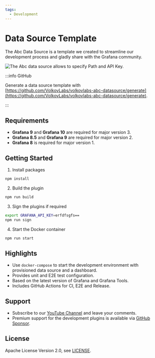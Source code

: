 ```yaml
---
tags:
  - Development
---
```



# Data Source Template

The Abc Data Source is a template we created to streamline our development process and gladly share with the Grafana community.

<Image
  title="The Abc data source allows to specify Path and API Key."
  src="/img/plugins/templates/datasource.png"
/>

:::info GitHub

Generate a data source template with [https://github.com/VolkovLabs/volkovlabs-abc-datasource/generate](https://github.com/VolkovLabs/volkovlabs-abc-datasource/generate).

:::

## Requirements

- **Grafana 9** and **Grafana 10** are required for major version 3.
- **Grafana 8.5** and **Grafana 9** are required for major version 2.
- **Grafana 8** is required for major version 1.

## Getting Started

1. Install packages

```bash
npm install
```

2. Build the plugin

```bash
npm run build
```

3. Sign the plugins if required

```bash
export GRAFANA_API_KEY=erfdfsgfs==
npm run sign
```

4. Start the Docker container

```bash
npm run start
```

## Highlights

- Use `docker-compose` to start the development environment with provisioned data source and a dashboard.
- Provides unit and E2E test configuration.
- Based on the latest version of Grafana and Grafana Tools.
- Includes GitHub Actions for CI, E2E and Release.

## Support

- Subscribe to our [YouTube Channel](https://www.youtube.com/@volkovlabs) and leave your comments.
- Premium support for the development plugins is available via [GitHub Sponsor](https://github.com/sponsors/VolkovLabs).

## License

Apache License Version 2.0, see [LICENSE](https://github.com/volkovlabs/volkovlabs-abc-datasource/blob/main/LICENSE).
